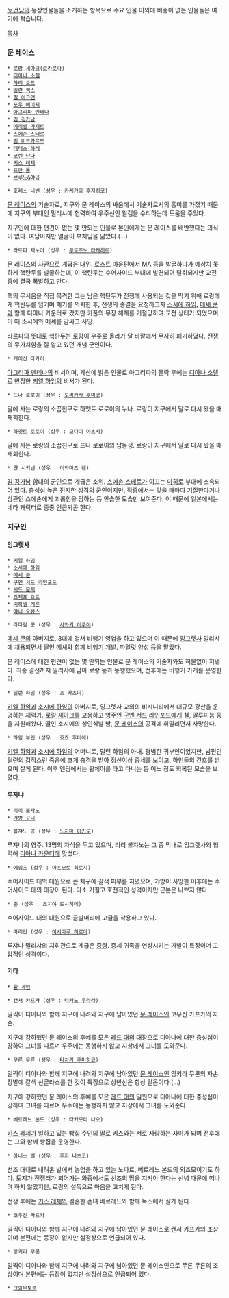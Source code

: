 [[∀건담]]의 등장인물들을 소개하는 항목으로 주요 인물 이외에 비중이 없는 인물들은 여기에 적습니다.

[[목차]]
=== [[문 레이스]] ===
 * [[로랑 셰아크]]([[로라로라]])
 * [[디아나 소렐]]
 * [[하리 오드]]
 * [[밀란 렉스]]
 * [[필 아크맨]]
 * [[포우 에이지]]
 * [[아그리파 멘테나]]
 * [[김 깅가남]]
 * [[메리벨 가제트]]
 * [[스에손 스테로]]
 * [[밈 미드가르드]]
 * [[테테스 하레]]
 * [[코렌 난다]]
 * [[키스 레제]]
 * [[프란 돌]]
 * [[브루노&야곱]]

 * 호레스 니벤 (성우 : 카케가와 후지히코)
[[문 레이스]]의 기술자로, 지구와 문 레이스의 싸움에서 기술자로서의 흥미를 가졌기 때문에 지구의 부대인 밀리샤에 협력하여 우주선인 윌겜을 수리하는데 도움을 주었다.

지구인에 대한 편견이 없는 몇 안되는 인물로 본인에게는 문 레이스를 배반했다는 의식이 없다. 여담이지만 얼굴이 부처님을 닮았다.(...)

 * 라르파 제노아 (성우 : [[무로조노 타케히로]])
[[문 레이스]]의 사관으로 계급은 [[대위]]. 로스트 마운틴에서 MA 등을 발굴하다가 예상치 못하게 핵탄두를 발굴하는데, 이 핵탄두는 수어사이드 부대에 발견되어 탈취되지만 교전 중에 결국 폭발하고 만다.

핵의 무서움을 직접 목격한 그는 남은 핵탄두가 전쟁에 사용되는 것을 막기 위해 로랑에게 핵탄두를 넘기며 폐기를 의뢰한 후, 전쟁의 종결을 요청하고자 [[소시에 하임]], [[메셰 쿤]]과 함께 디아나 카운터로 갔지만 카풀의 무장 해제를 거절당하여 교전 상태가 되었으며 이 때 소시에와 메셰를 감싸고 사망. 

라르파의 뜻대로 핵탄두는 로랑이 우주로 올라가 달 바깥에서 무사히 폐기하였다. 전쟁의 무가치함을 잘 알고 있던 개념 군인이다.

 * 케이산 다카이
[[아그리파 멘테나]]의 비서이며, 계산에 밝은 인물로 아그리파의 몰락 후에는 [[디아나 소렐]]로 변장한 [[키엘 하임]]의 비서가 된다.

 * 드나 로로이 (성우 : [[오리카사 후미코]])
달에 사는 로랑의 소꿉친구로 하멧트 로로이의 누나. 로랑이 지구에서 달로 다시 왔을 때 재회한다.

 * 하멧트 로로이 (성우 : 고다이 아츠시)
달에 사는 로랑의 소꿉친구로 드나 로로이의 남동생. 로랑이 지구에서 달로 다시 왔을 때 재회한다.

 * 얀 시키넨 (성우 : 이와마츠 렌)
[[김 깅가남]] 함대의 군인으로 계급은 소위. [[스에손 스테로]]가 이끄는 [[마히로]] 부대에 소속되어 있다. 충성심 높은 진지한 성격의 군인이지만, 작중에서는 맞을 때마다 기절한다거나 상관인 스에손에게 괴롭힘을 당하는 등 안습한 모습만 보여준다. 이 때문에 일본에서는 네타 캐릭터로 종종 언급되곤 한다.

=== 지구인 ===
==== 잉그렛사 ====
 * [[키엘 하임]]
 * [[소시에 하임]]
 * [[메셰 쿤]]
 * [[구엔 서드 라인포드]]
 * [[시드 문저]]
 * [[죠제프 요트]]
 * [[미하엘 게른]]
 * [[야니 오뷰스]]

 * 라다람 쿤 (성우 : [[사와키 이쿠야]])
[[메셰 쿤]]의 아버지로, 3대에 걸쳐 비행기 영업을 하고 있으며 이 때문에 [[잉그렛사]] 밀리샤에 채용되면서 딸인 메셰와 함께 비행기 개발, 파일럿 양성 등을 맡았다.

문 레이스에 대한 편견이 없는 몇 안되는 인물로 문 레이스의 기술자와도 허물없이 지낸다. 최종 결전까지 밀리샤에 남아 로랑 등과 동행했으며, 전후에는 비행기 가게를 운영한다.

 * 딜런 하임 (성우 : 쵸 카츠미)
[[키엘 하임]]과 [[소시에 하임]]의 아버지로, 잉그렛사 교외의 비시니티에서 대규모 광산을 운영하는 재력가. [[로랑 셰아크]]를 고용하고 영주인 [[구엔 서드 라인포드]]에게 철, 알루미늄 등을 지원해왔다. 딸인 소시에의 성인식날 밤, [[문 레이스]]의 공격에 휘말리면서 사망한다.

 * 하임 부인 (성우 : 호죠 후미에)
[[키엘 하임]]과 [[소시에 하임]]의 어머니로, 딜런 하임의 아내. 평범한 귀부인이었지만, 남편인 딜런의 갑작스런 죽음에 크게 충격을 받아 정신이상 증세를 보이고, 하인들의 간호를 받으며 살게 된다. 이후 엔딩에서는 휠체어를 타고 다니는 등 어느 정도 회복된 모습을 보였다.

==== 루자냐 ====
 * [[리리 볼쟈노]]
 * [[갸방 구니]]

 * 볼쟈노 공 (성우 : [[노지마 아키오]])
루쟈나의 영주. 13명의 자식을 두고 있으며, 리리 볼쟈노는 그 중 막내로 잉그렛사와 협력해 [[디아나 카운터]]에 맞섰다.

 * 에임즈 (성우 : 마츠모토 히로시)
수어사이드 대의 대원으로 큰 체구에 갈색 피부를 지녔으며, 갸방이 사망한 이후에는 수어사이드 대의 대장이 된다. 다소 거칠고 호전적인 성격이지만 근본은 나쁘지 않다.

 * 존 (성우 : 츠치야 토시히데)
수어사이드 대의 대원으로 금발머리에 고글을 착용하고 있다.

 * 마리간 (성우 : [[이시마루 히로야]]) 
루쟈나 밀리샤의 지휘관으로 계급은 [[중령]]. 중세 귀족을 연상시키는 가발이 특징이며 고압적인 성격이다.

==== 기타 ====
 * [[윌 게임]]

 * 캔서 카프카 (성우 : [[타카노 우라라]])
일찍이 디아나와 함께 지구에 내려와 지구에 남아있던 [[문 레이스]]인 코우진 카프카의 자손.

지구에 강하했던 문 레이스의 후예를 모은 [[레드 대]]의 대장으로 디아나에 대한 충성심이 강하여 그녀를 따르며 우주에는 동행하지 않고 지상에서 그녀를 도와준다.

 * 무론 무론 (성우 : [[타치키 후미히코]])
일찍이 디아나와 함께 지구에 내려와 지구에 남아있던 [[문 레이스]]인 앙키라 무론의 자손. 장발에 갈색 선글라스를 한 것이 특징으로 상반신은 항상 알몸이다.(...)

지구에 강하했던 문 레이스의 후예를 모은 [[레드 대]]의 일원으로 디아나에 대한 충성심이 강하여 그녀를 따르며 우주에는 동행하지 않고 지상에서 그녀를 도와준다.

 * 베르레느 본드 (성우 : 타카모리 나오)
[[키스 레제]]가 일하고 있는 빵집 주인의 딸로 키스와는 서로 사랑하는 사이가 되며 전후에는 그와 함께 빵집을 운영한다.

 * 아니스 벨 (성우 : 후지 나츠코)
선조 대대로 내려온 밭에서 농업을 하고 있는 노파로, 베르레느 본드의 외조모이기도 하다. 토지가 전쟁터가 되어가는 와중에서도 선조의 땅을 지켜야 한다는 신념 때문에 떠나려 하지 않았지만, 로랑의 설득으로 마음을 고치게 된다. 

전쟁 후에는 [[키스 레제]]와 결혼한 손녀 베르레느와 함께 녹스에서 살게 된다.

 * 코우진 카프카
일찍이 디아나와 함께 지구에 내려와 지구에 남아있던 문 레이스로 캔서 카프카의 조상이며 본편에는 등장이 없지만 설정상으로 언급되어 있다.

 * 앙키라 무론
일찍이 디아나와 함께 지구에 내려와 지구에 남아있던 문 레이스인으로 무론 무론의 조상이며 본편에는 등장이 없지만 설정상으로 언급되어 있다.

 * [[크와우토르]]
